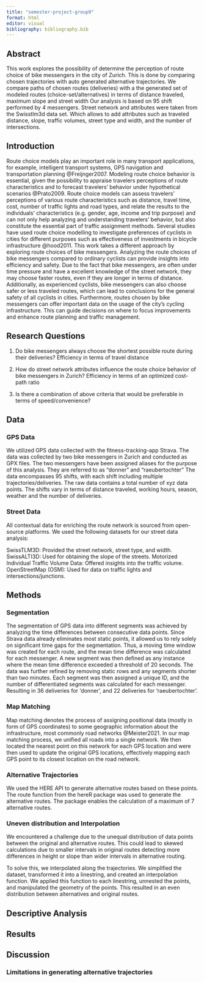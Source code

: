 ```yaml
---
title: "semester-project-group9"
format: html
editor: visual
bibliography: bibliography.bib
---
```


## Abstract

This work explores the possibility of determine the perception of route choice of bike messengers in the city of Zurich. This is done by comparing chosen trajectories with auto generated alternative trajectories. We compare paths of chosen routes (deliveries) with a the generated set of modeled routes (choice-set/alternatives) in terms of distance traveled, maximum slope and street width Our analysis is based on 95 shift performed by 4 messengers. Street network and attributes were taken from the Swisstlm3d data set. Which allows to add attributes such as traveled distance, slope, traffic volumes, street type and width, and the number of intersections.

## Introduction

Route choice models play an important role in many transport applications, for example, intelligent transport systems, GPS navigation and transportation planning @Freijnger2007. Modeling route choice behavior is essential, given the possibility to appraise travelers perceptions of route characteristics and to forecast travelers' behavior under hypothetical scenarios @Prato2009. Route choice models can assess travelers' perceptions of various route characteristics such as distance, travel time, cost, number of traffic lights and road types, and relate the results to the individuals' characteristics (e.g. gender, age, income and trip purpose) and can not only help analyzing and understanding travelers' behavior, but also constitute the essential part of traffic assignment methods. Several studies have used route choice modelling to investigate preferences of cyclists in cities for different purposes such as effectiveness of investments in bicycle infrastructure @hood2011. This work takes a different approach by exploring route choices of bike messengers. Analyzing the route choices of bike messengers compared to ordinary cyclists can provide insights into efficiency and safety. Due to the fact that bike messengers, are often under time pressure and have a excellent knowledge of the street network, they may choose faster routes, even if they are longer in terms of distance. Additionally, as experienced cyclists, bike messengers can also choose safer or less traveled routes, which can lead to conclusions for the general safety of all cyclists in cities. Furthermore, routes chosen by bike messengers can offer important data on the usage of the city's cycling infrastructure. This can guide decisions on where to focus improvements and enhance route planning and traffic management.

## Research Questions

1.  Do bike messengers always choose the shortest possible route during their deliveries? Efficiency in terms of travel distance

2.  How do street network attributes influence the route choice behavior of bike messengers in Zurich? Efficiency in terms of an optimized cost-path ratio

3.  Is there a combination of above criteria that would be preferable in terms of speed/convenience?

## Data

### GPS Data

We utilized GPS data collected with the fitness-tracking-app Strava. The data was collected by two bike messengers in Zurich and conducted as GPX files. The two messengers have been assigned aliases for the purpose of this analysis. They are referred to as "donner" and "raeubertochter" The data encompasses 95 shifts, with each shift including multiple trajectories/deliveries. The raw data contains a total number of xyz data points. The shifts vary in terms of distance traveled, working hours, season, weather and the number of deliveries.


### Street Data

All contextual data for enriching the route network is sourced from open-source platforms. We used the following datasets for our street data analysis:

SwissTLM3D: Provided the street network, street type, and width. SwissALTI3D: Used for obtaining the slope of the streets. Motorized Individual Traffic Volume Data: Offered insights into the traffic volume. OpenStreetMap (OSM): Used for data on traffic lights and intersections/junctions.

## Methods

### Segmentation

The segmentation of GPS data into different segments was achieved by analyzing the time differences between consecutive data points. Since Strava data already eliminates most static points, it allowed us to rely solely on significant time gaps for the segmentation. Thus, a moving time window was created for each route, and the mean time difference was calculated for each messenger. A new segment was then defined as any instance where the mean time difference exceeded a threshold of 20 seconds. The data was further refined by removing static rows and any segments shorter than two minutes. Each segment was then assigned a unique ID, and the number of differentiated segments was calculated for each messenger. Resulting in 36 deliveries for 'donner', and 22 deliveries for 'raeubertochter'.

### Map Matching

Map matching denotes the process of assigning positional data (mostly in form of GPS coordinates) to some geographic information about the infrastructure, most commonly road networks @Meister2021. In our map matching process, we unified all roads into a single network. We then located the nearest point on this network for each GPS location and were then used to update the original GPS locations, effectively mapping each GPS point to its closest location on the road network.

### Alternative Trajectories

We used the HERE API to generate alternative routes based on these points. The route function from the hereR package was used to generate the alternative routes. The package enables the calculation of a maximum of 7 alternative routes.

### Uneven distribution and Interpolation

We encountered a challenge due to the unequal distribution of data points between the original and alternative routes. This could lead to skewed calculations due to smaller intervals in original routes detecting more differences in height or slope than wider intervals in alternative routing.

To solve this, we interpolated along the trajectories. We simplified the dataset, transformed it into a linestring, and created an interpolation function. We applied this function to each linestring, unnested the points, and manipulated the geometry of the points. This resulted in an even distribution between alternatives and original routes.

## Descriptive Analysis

## Results

## Discussion

### Limitations in generating alternative trajectories


